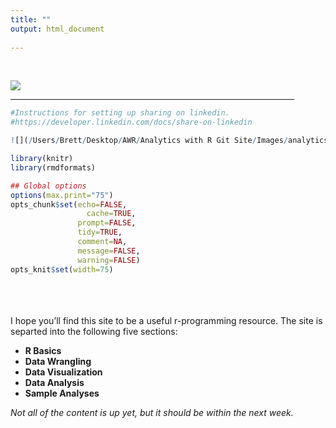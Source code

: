 ```yaml
---
title: ""
output: html_document
    
---
```


<br/>

![](/Users/Brett/Desktop/AWR/analyticswithr/analyticswithR banner slim.png)

<hr width="90%">

```r
#Instructions for setting up sharing on linkedin.
#https://developer.linkedin.com/docs/share-on-linkedin

![](/Users/Brett/Desktop/AWR/Analytics with R Git Site/Images/analyticswithR banner.png)
```


```r
library(knitr)
library(rmdformats)

## Global options
options(max.print="75")
opts_chunk$set(echo=FALSE,
	             cache=TRUE,
               prompt=FALSE,
               tidy=TRUE,
               comment=NA,
               message=FALSE,
               warning=FALSE)
opts_knit$set(width=75)
```
<br/>
<br/>
<br/>
I hope you'll find this site to be a useful r-programming resource. The site is separted into the following five sections: 

* **R Basics**
* **Data Wrangling** 
* **Data Visualization** 
* **Data Analysis** 
* **Sample Analyses**

*Not all of the content is up yet, but it should be within the next week.*



<!--html_preserve-->
<!--/html_preserve-->
